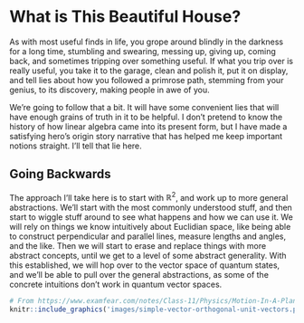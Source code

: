 # What is This Beautiful House?

As with most useful finds in life, you grope around blindly in the darkness for a long time, stumbling and swearing, messing up, giving up, coming back, and sometimes tripping over something useful. If what you trip over is really useful, you take it to the garage, clean and polish it, put it on display, and tell lies about how you followed a primrose path, stemming from your genius, to its discovery, making people in awe of you.

We're going to follow that a bit.  It will have some convenient lies that will have enough grains of truth in it to be helpful.  I don't pretend to know the history of how linear algebra came into its present form, but I have made a satisfying hero's origin story narrative that has helped me keep important notions straight.  I'll tell that lie here.


## Going Backwards

The approach I'll take here is to start with $\mathbb{R}^2$, and work up to more general abstractions.  We'll start with the most commonly understood stuff, and then start to wiggle stuff around to see what happens and how we can use it.  We will rely on things we know intuitively about Euclidian space, like being able to construct perpendicular and parallel lines, measure lengths and angles, and the like.  Then we will start to erase and replace things with more abstract concepts, until we get to a level of some abstract generality.  With this established, we will hop over to the vector space of quantum states, and we'll be able to pull over the general abstractions, as some of the concrete intuitions don't work in quantum vector spaces.



```r
# From https://www.examfear.com/notes/Class-11/Physics/Motion-In-A-Plane/769/Unit-Vectors.htm :
knitr::include_graphics('images/simple-vector-orthogonal-unit-vectors.png')
```
